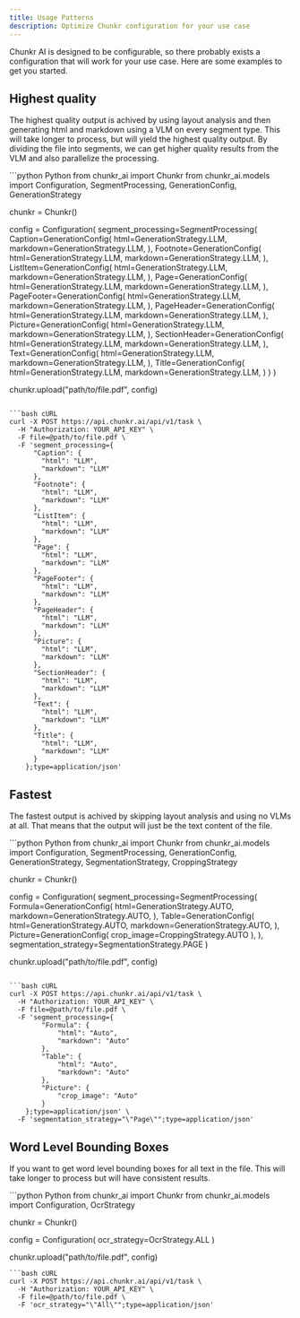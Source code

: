 ```yaml
---
title: Usage Patterns
description: Optimize Chunkr configuration for your use case
---
```


Chunkr AI is designed to be configurable, so there probably exists a configuration that will work for your use case.
Here are some examples to get you started.

## Highest quality

The highest quality output is achived by using layout analysis and then generating html and markdown using a VLM on every segment type.
This will take longer to process, but will yield the highest quality output. 
By dividing the file into segments, we can get higher quality results from the VLM and also parallelize the processing.

<CodeGroup> 
```python Python
from chunkr_ai import Chunkr
from chunkr_ai.models import Configuration, SegmentProcessing, GenerationConfig, GenerationStrategy

chunkr = Chunkr()

config = Configuration(
    segment_processing=SegmentProcessing(
        Caption=GenerationConfig(
              html=GenerationStrategy.LLM,
              markdown=GenerationStrategy.LLM,
          ),
          Footnote=GenerationConfig(
              html=GenerationStrategy.LLM,
              markdown=GenerationStrategy.LLM,
          ),
          ListItem=GenerationConfig(
              html=GenerationStrategy.LLM,
              markdown=GenerationStrategy.LLM,
          ),
          Page=GenerationConfig(
              html=GenerationStrategy.LLM,
              markdown=GenerationStrategy.LLM,
          ),
          PageFooter=GenerationConfig(
              html=GenerationStrategy.LLM,
              markdown=GenerationStrategy.LLM,
          ),
          PageHeader=GenerationConfig(
              html=GenerationStrategy.LLM,
              markdown=GenerationStrategy.LLM,
          ),
          Picture=GenerationConfig(
              html=GenerationStrategy.LLM,
              markdown=GenerationStrategy.LLM,
          ),
          SectionHeader=GenerationConfig(
              html=GenerationStrategy.LLM,
              markdown=GenerationStrategy.LLM,
          ),
          Text=GenerationConfig(
              html=GenerationStrategy.LLM,
              markdown=GenerationStrategy.LLM,
          ),
          Title=GenerationConfig(
              html=GenerationStrategy.LLM,
              markdown=GenerationStrategy.LLM,
          )
    )
)

chunkr.upload("path/to/file.pdf", config)
```

```bash cURL
curl -X POST https://api.chunkr.ai/api/v1/task \
  -H "Authorization: YOUR_API_KEY" \
  -F file=@path/to/file.pdf \
  -F 'segment_processing={
      "Caption": {
        "html": "LLM",
        "markdown": "LLM"
      },
      "Footnote": {
        "html": "LLM",
        "markdown": "LLM"
      },
      "ListItem": {
        "html": "LLM",
        "markdown": "LLM"
      },
      "Page": {
        "html": "LLM",
        "markdown": "LLM"
      },
      "PageFooter": {
        "html": "LLM",
        "markdown": "LLM"
      },
      "PageHeader": {
        "html": "LLM",
        "markdown": "LLM"
      },
      "Picture": {
        "html": "LLM",
        "markdown": "LLM"
      },
      "SectionHeader": {
        "html": "LLM",
        "markdown": "LLM"
      },
      "Text": {
        "html": "LLM",
        "markdown": "LLM"
      },
      "Title": {
        "html": "LLM",
        "markdown": "LLM"
      }
    };type=application/json'
```
</CodeGroup>

## Fastest

The fastest output is achived by skipping layout analysis and using no VLMs at all.
That means that the output will just be the text content of the file. 

<CodeGroup> 
```python Python
from chunkr_ai import Chunkr
from chunkr_ai.models import Configuration, SegmentProcessing, GenerationConfig, GenerationStrategy, SegmentationStrategy, CroppingStrategy

chunkr = Chunkr()

config = Configuration(
    segment_processing=SegmentProcessing(
        Formula=GenerationConfig(
              html=GenerationStrategy.AUTO,
              markdown=GenerationStrategy.AUTO,
        ),
        Table=GenerationConfig(
              html=GenerationStrategy.AUTO,
              markdown=GenerationStrategy.AUTO,
        ),
        Picture=GenerationConfig(
            crop_image=CroppingStrategy.AUTO
        ),
    ),
    segmentation_strategy=SegmentationStrategy.PAGE
)

chunkr.upload("path/to/file.pdf", config)
```

```bash cURL
curl -X POST https://api.chunkr.ai/api/v1/task \
  -H "Authorization: YOUR_API_KEY" \
  -F file=@path/to/file.pdf \
  -F 'segment_processing={
        "Formula": {
            "html": "Auto",
            "markdown": "Auto"
        },
        "Table": {
            "html": "Auto",
            "markdown": "Auto"
        },
        "Picture": {
            "crop_image": "Auto"
        }
    };type=application/json' \
  -F 'segmentation_strategy="\"Page\"";type=application/json'
```
</CodeGroup>

## Word Level Bounding Boxes

If you want to get word level bounding boxes for all text in the file. 
This will take longer to process but will have consistent results.

<CodeGroup> 
```python Python
from chunkr_ai import Chunkr
from chunkr_ai.models import Configuration, OcrStrategy

chunkr = Chunkr()

config = Configuration(
   ocr_strategy=OcrStrategy.ALL
)

chunkr.upload("path/to/file.pdf", config)
```
```bash cURL
curl -X POST https://api.chunkr.ai/api/v1/task \
  -H "Authorization: YOUR_API_KEY" \
  -F file=@path/to/file.pdf \
  -F 'ocr_strategy="\"All\"";type=application/json'
```
</CodeGroup>
